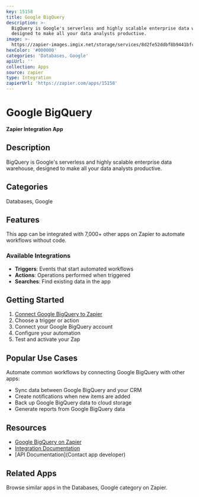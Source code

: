 ```yaml
---
key: 15158
title: Google BigQuery
description: >-
  BigQuery is Google's serverless and highly scalable enterprise data warehouse,
  designed to make all your data analysts productive.
image: >-
  https://zapier-images.imgix.net/storage/services/8d2fe52ddbf8b9441bfcad4a38deaab5.png?auto=format%2Ccompress&ixlib=python-3.0.0&q=50
hexColor: '#000000'
categories: 'Databases, Google'
apiUrl: ''
collection: Apps
source: zapier
type: Integration
zapierUrl: 'https://zapier.com/apps/15158'
---
```

# Google BigQuery

**Zapier Integration App**

## Description

BigQuery is Google's serverless and highly scalable enterprise data warehouse, designed to make all your data analysts productive.

## Categories

Databases, Google

## Features

This app can be integrated with 7,000+ other apps on Zapier to automate workflows without code.

### Available Integrations

- **Triggers**: Events that start automated workflows
- **Actions**: Operations performed when triggered
- **Searches**: Find existing data in the app

## Getting Started

1. [Connect Google BigQuery to Zapier](https://zapier.com/apps/15158)
2. Choose a trigger or action
3. Connect your Google BigQuery account
4. Configure your automation
5. Test and activate your Zap

## Popular Use Cases

Automate common workflows by connecting Google BigQuery with other apps:

- Sync data between Google BigQuery and your CRM
- Create notifications when new items are added
- Back up Google BigQuery data to cloud storage
- Generate reports from Google BigQuery data

## Resources

- [Google BigQuery on Zapier](https://zapier.com/apps/15158)
- [Integration Documentation](https://zapier.com/apps/15158/integrations)
- [API Documentation](Contact app developer)

## Related Apps

Browse similar apps in the Databases, Google category on Zapier.
